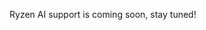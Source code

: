 <!--Copyright 2023 The HuggingFace Team. All rights reserved.
Licensed under the MIT License.
-->

Ryzen AI support is coming soon, stay tuned!
